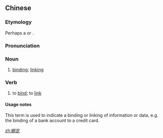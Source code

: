 {{also|绑定}}
==Chinese==
{{zh-forms|s=绑定}}

===Etymology===
Perhaps a {{zh-psm|binding|nocap=1}} or {{m|en|bundling}}.

===Pronunciation===
{{zh-pron
|m=bǎngdìng
|cat=n,v
}}

===Noun===
{{zh-noun}}

# [[binding]]; [[linking]]

===Verb===
{{zh-verb}}

# to [[bind]]; to [[link]]

====Usage notes====
This term is used to indicate a binding or linking of information or data, e.g. the binding of a bank account to a credit card.

[[zh:綁定]]